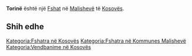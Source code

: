 {{Fshat në Kosovës
 | Emri                = Torinë
| sqi_N_name = Torinë
| sqi_N_FULL_NAME_RO = Torinë
| sqi_N_FULL_NAME_ND_RO = Torine
| sqi_N_SORT_NAME_RG = TORINE
| sqi_N_FULL_NAME_RG = Torinë
| sqi_N_FULL_NAME_ND_RG = Torine
| srp_N_name = Torina
| srp_N_FULL_NAME_RO = Torina
| srp_N_FULL_NAME_ND_RO = Torina
| srp_N_SORT_NAME_RG = TORINA
| srp_N_FULL_NAME_RG = Torina
| srp_N_FULL_NAME_ND_RG = Torina
| srp_NS_name = Торина
| srp_NS_FULL_NAME_RO = Торина
| srp_NS_FULL_NAME_ND_RO = Торина
| srp_NS_SORT_NAME_RG = ТОРИНА
| srp_NS_FULL_NAME_RG = Торина
| srp_NS_FULL_NAME_ND_RG = Торина

 | Emri (Rasa dhanore) = 
 | Figura              = 
 | Shteti              = Kosovo
 | Komuna              = Malishevë
 | Kodi postar         = 
 | Sipërfaqja          = 

 | Popullsia           = 

 | Regj. i popullsisë  = 
 | Dend. e popullsisë  = 
 | Faqja zyrtare       = 
 <!--- Koordinatat ----> 
 | Gjerësia            = 42.528333
 | Gjatësia            = 21.058056
 | Lartësia            = 
}}
'''Torinë''' është një [[Fshat]] në [[Malishevë]] të [[Kosovës]].

<!-- == Gjeografia == -->
<!-- == Historia == -->
<!-- == Demografia == -->
== Shih edhe ==
{{Komuna Malishevë}}
{{Kosovo-Administrata-Cung}}

[[Kategoria:Fshatra në Kosovës]]
[[Kategoria:Fshatra në Kommunes Malishevë]]
[[Kategoria:Vendbanime në Kosovës]]